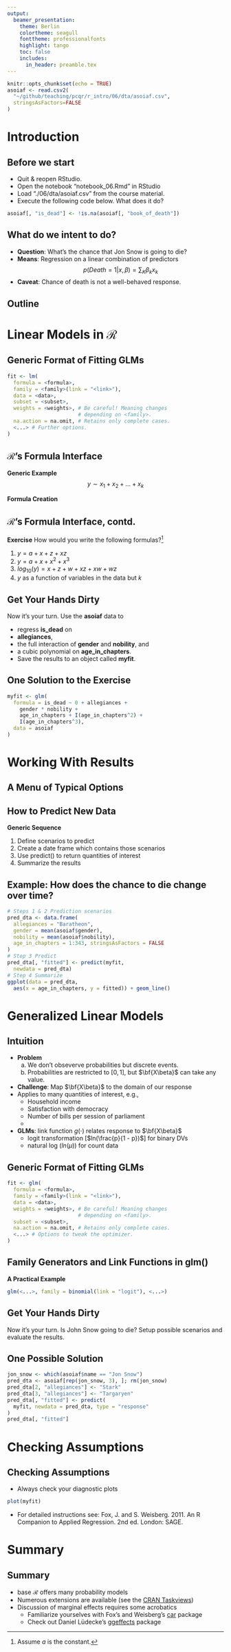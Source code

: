 ```yaml
---
output:
  beamer_presentation:
    theme: Berlin
    colortheme: seagull
    fonttheme: professionalfonts
    highlight: tango
    toc: false
    includes:
      in_header: preamble.tex
---
```


\maketitle


```r
knitr::opts_chunk$set(echo = TRUE)
asoiaf <- read.csv2(
  "~/github/teaching/pcqr/r_intro/06/dta/asoiaf.csv",
  stringsAsFactors=FALSE
)
```


# Introduction


## Before we start\dots

- Quit \& reopen RStudio.
- Open the notebook "notebook_06.Rmd" in RStudio
- Load "./06/dta/asoiaf.csv" from the course material.
- Execute the following code below. What does it do?

```r
asoiaf[, "is_dead"] <- !is.na(asoiaf[, "book_of_death"])
```


## What do we intent to do?

- **Question**: What's the chance that Jon Snow is going to die?
- **Means**: Regression on a linear combination of predictors
$$p(Death = 1 | x, \beta)  = \sum_K \beta_kx_k$$
- **Caveat**: Chance of death is not a well-behaved response.


## Outline
\tableofcontents


# Linear Models in $\mathcal{R}$


## Generic Format of Fitting GLMs

```r
fit <- lm(
  formula = <formula>,
  family = <family>(link = "<link>"),
  data = <data>,
  subset = <subset>,
  weights = <weights>, # Be careful! Meaning changes
                       # depending on <family>.
  na.action = na.omit, # Retains only complete cases.
  <...> # Further options.
)
```

## $\mathcal{R}$'s Formula Interface\footnote{
  Adapted from Kabacoff, R. 2011. R in Action. Shelter Island: Manning Publications, p. 178.
}

**Generic Example**
$$ y \sim x_1 + x_2 + \dots + x_k $$

**Formula Creation**

\resizebox{\textwidth}{!}{
  \input{./tbl/formula_arguments}
}

## $\mathcal{R}$'s Formula Interface, contd.

**Exercise** How would you write the following formulas?[^1]

1. $y = a + x + z + xz$
2. $y = a + x + x^2 + x^3$
3. $log_{10}(y) = x + z + w + xz + xw + wz$
4. $y$ as a function of variables in the data but $k$

[^1]: Assume $a$ is the constant.

## Get Your Hands Dirty

Now it's your turn. Use the **asoiaf** data to

- regress **is_dead** on
- **allegiances**,
- the full interaction of **gender** and **nobility**, and
- a cubic polynomial on **age_in_chapters**.
- Save the results to an object called **myfit**.

## One Solution to the Exercise

```r
myfit <- glm(
  formula = is_dead ~ 0 + allegiances +
    gender * nobility +
    age_in_chapters + I(age_in_chapters^2) +
    I(age_in_chapters^3),
  data = asoiaf
)
```

# Working With Results

## A Menu of Typical Options\footnote{
  Adapted from Kabacoff, R. 2011. R in Action. Shelter Island:
  Manning Publications, p. 179.
}

\begin{table}
  \centering
  \input{./tbl/accessor_functions}
\end{table}

## How to Predict New Data

**Generic Sequence**

1. Define scenarios to predict
2. Create a date frame which contains those scenarios
3. Use predict() to return quantities of interest
4. Summarize the results


## Example: How does the chance to die change over time?

```r
# Steps 1 & 2 Prediction scenarios
pred_dta <- data.frame(
  allegiances = "Baratheon",
  gender = mean(asoiaf$gender),
  nobility = mean(asoiaf$nobility),
  age_in_chapters = 1:343, stringsAsFactors = FALSE
)
# Step 3 Predict
pred_dta[, "fitted"] <- predict(myfit,
  newdata = pred_dta)
# Step 4 Summarize
ggplot(data = pred_dta,
  aes(x = age_in_chapters, y = fitted)) + geom_line()
```


# Generalized Linear Models


## Intuition

- **Problem**
  a. We don't obseverve probabilities but discrete events.
  b. Probabilities are restricted to $[0, 1]$, but $\bf{X\beta}$
    can take any value.
- **Challenge**: Map $\bf{X\beta}$ to the domain of our response
- Applies to many quantities of interest, e.g.,
  - Household income
  - Satisfaction with democracy
  - Number of bills per session of parliament
  - \dots
- **GLMs**: link function $g(\cdot)$ relates response to $\bf{X\beta}$
  - logit transformation [$ln(\frac{p}{1 - p})$] for binary DVs
  - natural log ($ln(\mu)$) for count data

## Generic Format of Fitting GLMs

```r
fit <- glm(
  formula = <formula>,
  family = <family>(link = "<link>"),
  data = <data>,
  weights = <weights>, # Be careful! Meaning changes
                       # depending on <family>.
  subset = <subset>,
  na.action = na.omit, # Retains only complete cases.
  <...> # Options to tweak the optimizer.
)
```


## Family Generators and Link Functions in glm()\footnote{
  Adapted from Fox, J. and S. Weisberg. 2011. An R Companion to
  Applied Regression. 2nd ed. London: SAGE, pp. 231, 233.
}

**A Practical Example**

```r
glm(<...>, family = binomial(link = "logit"), <...>)
```

\resizebox{\textwidth}{!}{
  \input{./tbl/link_functions}
}

## Get Your Hands Dirty

Now it's your turn. Is John Snow going to die? Setup
possible scenarios and evaluate the results.


## One Possible Solution
```r
jon_snow <- which(asoiaf$name == "Jon Snow")
pred_dta <- asoiaf[rep(jon_snow, 3), ]; rm(jon_snow)
pred_dta[2, "allegiances"] <- "Stark"
pred_dta[3, "allegiances"] <- "Targaryen"
pred_dta[, "fitted"] <- predict(
  myfit, newdata = pred_dta, type = "response"
)
pred_dta[, "fitted"]
```

# Checking Assumptions

## Checking Assumptions

- Always check your diagnostic plots
```r
plot(myfit)
```

- For detailed instructions see: Fox, J. and S. Weisberg. 2011.
  An R Companion to Applied Regression. 2nd ed. London: SAGE.

# Summary

## Summary

- base $\mathcal{R}$ offers many probability models
- Numerous extensions are available (see the [CRAN Taskviews](https://cran.r-project.org/web/views/))
- Discussion of marginal effects requires some acrobatics
  + Familiarize yourselves with Fox's and Weisberg's [car](https://cran.r-project.org/web/packages/car/index.html) package
  + Check out Daniel Lüdecke's [ggeffects](https://cran.r-project.org/web/packages/ggeffects/index.html) package
